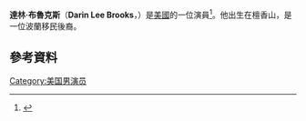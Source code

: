 {{Infobox person
| currentteam= New York Jets
| name          = Darin Brooks
| image         = Darin Brooks June 19, 2014 (cropped).jpg
| imagesize     = 200px
| caption       = 
| birth_name    = Darin Lee Brooks
| birth_date     = {{birth date and age|1984|5|27}}
| birth_place      = [[美國|美國]][[檀香山|檀香山]]
| occupation    = [[演員|演員]]
| spouse = {{Marriage|[[Kelly_Kruger|Kelly Kruger]]|2016}}
}}
'''達林·布魯克斯'''（'''Darin Lee Brooks'''，{{bd|1984年|5月27日}}）是[[美國|美國]]的一位演員<ref>{{cite web|last1=Seaver|first1=Maggie|title=Actors Kelly Kruger and Darin Brooks Had a Gorgeous Wedding in Hawaii|url=https://www.theknot.com/content/kelly-kruger-darin-brooks-married-hawaii-wedding?utm_source=instagram.com&utm_medium=social&utm_content=apr2016&utm_campaign=planning|website={{noitalic|Theknot.com}}|publisher=XO Group Inc.|accessdate=April 7, 2016|location=United States|date=April 7, 2016}}</ref>。他出生在檀香山，是一位波蘭移民後裔。
==參考資料==
{{reflist}}
[[Category:美国男演员|Category:美国男演员]]